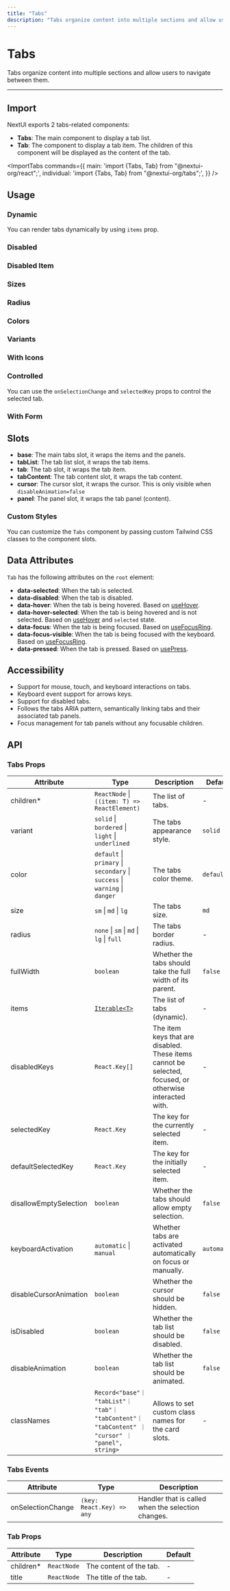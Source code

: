 ```yaml
---
title: "Tabs"
description: "Tabs organize content into multiple sections and allow users to navigate between them."
---
```



# Tabs

Tabs organize content into multiple sections and allow users to navigate between them.

<ComponentLinks component="tabs" reactAriaHook="useTabList" />

---

## Import

NextUI exports 2 tabs-related components:

- **Tabs**: The main component to display a tab list.
- **Tab**: The component to display a tab item. The children of this component will be displayed as the content of the tab.

<ImportTabs
  commands={{
    main: 'import {Tabs, Tab} from "@nextui-org/react";',
    individual: 'import {Tabs, Tab} from "@nextui-org/tabs";',
  }}
/>

## Usage

<CodeDemo title="Usage" files={tabsContent.usage} />

### Dynamic

You can render tabs dynamically by using `items` prop.

<CodeDemo title="Dynamic" files={tabsContent.dynamic} />

### Disabled

<CodeDemo title="Disabled" files={tabsContent.disabled} />

### Disabled Item

<CodeDemo title="Disabled Item" files={tabsContent.disabledItem} />

### Sizes

<CodeDemo title="Sizes" files={tabsContent.sizes} />

### Radius

<CodeDemo title="Radius" files={tabsContent.radius} />

### Colors

<CodeDemo title="Colors" files={tabsContent.colors} />

### Variants

<CodeDemo title="Variants" files={tabsContent.variants} />

### With Icons

<CodeDemo title="With Icons" files={tabsContent.icons} />

### Controlled

You can use the `onSelectionChange` and `selectedKey` props to control the selected tab.

<CodeDemo title="Controlled" files={tabsContent.controlled} />

### With Form

<CodeDemo title="With Form" files={tabsContent.form} />

## Slots

- **base**: The main tabs slot, it wraps the items and the panels.
- **tabList**: The tab list slot, it wraps the tab items.
- **tab**: The tab slot, it wraps the tab item.
- **tabContent**: The tab content slot, it wraps the tab content.
- **cursor**: The cursor slot, it wraps the cursor. This is only visible when `disableAnimation=false`
- **panel**: The panel slot, it wraps the tab panel (content).

### Custom Styles

You can customize the `Tabs` component by passing custom Tailwind CSS classes to the component slots.

<CodeDemo title="Custom Styles" files={tabsContent.customStyles} />

<Spacer y={4} />

## Data Attributes

`Tab` has the following attributes on the `root` element:

- **data-selected**:
  When the tab is selected.
- **data-disabled**:
  When the tab is disabled.
- **data-hover**:
  When the tab is being hovered. Based on [useHover](https://react-spectrum.adobe.com/react-aria/useHover.html).
- **data-hover-selected**:
  When the tab is being hovered and is not selected. Based on [useHover](https://react-spectrum.adobe.com/react-aria/useHover.html) and `selected` state.
- **data-focus**:
  When the tab is being focused. Based on [useFocusRing](https://react-spectrum.adobe.com/react-aria/useFocusRing.html).
- **data-focus-visible**:
  When the tab is being focused with the keyboard. Based on [useFocusRing](https://react-spectrum.adobe.com/react-aria/useFocusRing.html).
- **data-pressed**:
  When the tab is pressed. Based on [usePress](https://react-spectrum.adobe.com/react-aria/usePress.html).

<Spacer y={4} />

## Accessibility

- Support for mouse, touch, and keyboard interactions on tabs.
- Keyboard event support for arrows keys.
- Support for disabled tabs.
- Follows the tabs ARIA pattern, semantically linking tabs and their associated tab panels.
- Focus management for tab panels without any focusable children.

<Spacer y={4} />

## API

### Tabs Props

| Attribute              | Type                                                                                                   | Description                                                                                             | Default     |
| ---------------------- | ------------------------------------------------------------------------------------------------------ | ------------------------------------------------------------------------------------------------------- | ----------- |
| children\*             | `ReactNode` \| `((item: T) => ReactElement)`                                                           | The list of tabs.                                                                                       | -           |
| variant                | `solid` \| `bordered` \| `light` \| `underlined`                                                       | The tabs appearance style.                                                                              | `solid`     |
| color                  | `default` \| `primary` \| `secondary` \| `success` \| `warning` \| `danger`                            | The tabs color theme.                                                                                   | `default`   |
| size                   | `sm` \| `md` \| `lg`                                                                                   | The tabs size.                                                                                          | `md`        |
| radius                 | `none` \| `sm` \| `md` \| `lg` \| `full`                                                               | The tabs border radius.                                                                                 | -           |
| fullWidth              | `boolean`                                                                                              | Whether the tabs should take the full width of its parent.                                              | `false`     |
| items                  | [`Iterable<T>`](https://developer.mozilla.org/en-US/docs/Web/JavaScript/Reference/Iteration_protocols) | The list of tabs (dynamic).                                                                             | -           |
| disabledKeys           | `React.Key[]`                                                                                          | The item keys that are disabled. These items cannot be selected, focused, or otherwise interacted with. | -           |
| selectedKey            | `React.Key`                                                                                            | The key for the currently selected item.                                                                | -           |
| defaultSelectedKey     | `React.Key`                                                                                            | The key for the initially selected item.                                                                | -           |
| disallowEmptySelection | `boolean`                                                                                              | Whether the tabs should allow empty selection.                                                          | `false`     |
| keyboardActivation     | `automatic` \| `manual`                                                                                | Whether tabs are activated automatically on focus or manually.                                          | `automatic` |
| disableCursorAnimation | `boolean`                                                                                              | Whether the cursor should be hidden.                                                                    | `false`     |
| isDisabled             | `boolean`                                                                                              | Whether the tab list should be disabled.                                                                | `false`     |
| disableAnimation       | `boolean`                                                                                              | Whether the tab list should be animated.                                                                | `false`     |
| classNames             | `Record<"base"｜ "tabList"｜ "tab"｜ "tabContent"｜ "tabContent" ｜ "cursor" ｜ "panel", string>`      | Allows to set custom class names for the card slots.                                                    | -           |

### Tabs Events

| Attribute         | Type                      | Description                                        |
| ----------------- | ------------------------- | -------------------------------------------------- |
| onSelectionChange | `(key: React.Key) => any` | Handler that is called when the selection changes. |

### Tab Props

| Attribute  | Type        | Description             | Default |
| ---------- | ----------- | ----------------------- | ------- |
| children\* | `ReactNode` | The content of the tab. | -       |
| title      | `ReactNode` | The title of the tab.   | -       |
